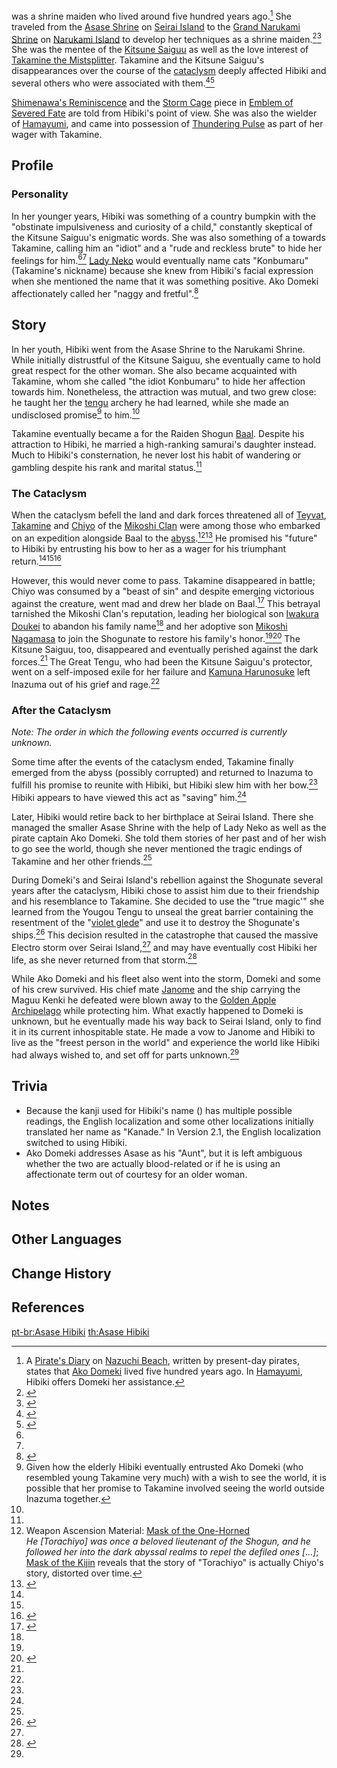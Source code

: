 {{Character Infobox
|type             = Historical
|region           = Inazuma
|affiliation      = Asase Shrine
|affiliation2     = Grand Narukami Shrine
|affiliation3     = The Yougou Three
|affiliationNote3 = formerly
|title            = Shrine Maiden
}}
{{Lang|'''Asase Hibiki'''|ja=浅瀬響|ja_rm=Asase Hibiki}} was a shrine maiden who lived around five hundred years ago.<ref group="Note">A [[Nazuchi Beach#Pirate's Diary #4|Pirate's Diary]] on [[Nazuchi Beach]], written by present-day pirates, states that [[Ako Domeki]] lived five hundred years ago. In [[Hamayumi]], Hibiki offers Domeki her assistance.</ref> She traveled from the [[Asase Shrine]] on [[Seirai Island]] to the [[Grand Narukami Shrine]] on [[Narukami Island]] to develop her techniques as a shrine maiden.<ref>{{Ref/NPC|Neko}}</ref><ref name="Hakushin Ring">{{Ref/Weapon|Hakushin Ring}}</ref> She was the mentee of the [[Kitsune Saiguu]] as well as the love interest of [[Takamine the Mistsplitter]]. Takamine and the Kitsune Saiguu's disappearances over the course of the [[cataclysm]] deeply affected Hibiki and several others who were associated with them.<ref name="ShiRem">{{Ref/ArtiSet|Shimenawa's Reminiscence}}</ref><ref name="ESF">{{Ref/ArtiSet|Emblem of Severed Fate}}</ref>

[[Shimenawa's Reminiscence]] and the [[Storm Cage]] piece in [[Emblem of Severed Fate]] are told from Hibiki's point of view. She was also the wielder of [[Hamayumi]], and came into possession of [[Thundering Pulse]] as part of her wager with Takamine.

==Profile==
===Personality===
In her younger years, Hibiki was something of a country bumpkin with the "obstinate impulsiveness and curiosity of a child," constantly skeptical of the Kitsune Saiguu's enigmatic words. She was also something of a {{w|tsundere}} towards Takamine, calling him an "idiot" and a "rude and reckless brute" to hide her feelings for him.<ref name="ShiRem" /><ref name="ESF" /> [[Neko|Lady Neko]] would eventually name cats "Konbumaru" (Takamine's nickname) because she knew from Hibiki's facial expression when she mentioned the name that it was something positive. Ako Domeki affectionately called her "naggy and fretful".<ref name=":0">{{Ref/Weapon|"The Catch"}}</ref>

==Story==
In her youth, Hibiki went from the Asase Shrine to the Narukami Shrine. While initially distrustful of the Kitsune Saiguu, she eventually came to hold great respect for the other woman. She also became acquainted with Takamine, whom she called "the idiot Konbumaru" to hide her affection towards him. Nonetheless, the attraction was mutual, and two grew close: he taught her the [[tengu]] archery he had learned, while she made an undisclosed promise<ref group="Note">Given how the elderly Hibiki eventually entrusted Ako Domeki (who resembled young Takamine very much) with a wish to see the world, it is possible that her promise to Takamine involved seeing the world outside Inazuma together.</ref> to him.<ref name="ShiRem" />

Takamine eventually became a {{w|Hatamoto}} for the Raiden Shogun [[Baal]]. Despite his attraction to Hibiki, he married a high-ranking samurai's daughter instead. Much to Hibiki's consternation, he never lost his habit of wandering or gambling despite his rank and marital status.<ref name="ESF" />

===The Cataclysm===
When the cataclysm befell the land and dark forces threatened all of [[Teyvat]], [[Takamine the Mistsplitter|Takamine]] and [[Chiyo]] of the [[Mikoshi Clan]] were among those who embarked on an expedition alongside Baal to the [[abyss]].<ref group="Note">Weapon Ascension Material: [[Mask of the One-Horned]]<br />''He [Torachiyo] was once a beloved lieutenant of the Shogun, and he followed her into the dark abyssal realms to repel the defiled ones [...]''; [[Mask of the Kijin]] reveals that the story of "Torachiyo" is actually Chiyo's story, distorted over time.</ref><ref name="ThunPulse">{{Ref/Weapon|Thundering Pulse}}</ref> He promised his "future" to Hibiki by entrusting his bow to her as a wager for his triumphant return.<ref name="ShiRem" /><ref name="ThunPulse" /><ref>{{Ref/Weapon|Mistsplitter Reforged}}</ref>

However, this would never come to pass. Takamine disappeared in battle; Chiyo was consumed by a "beast of sin" and despite emerging victorious against the creature, went mad and drew her blade on Baal.<ref>{{Ref/Item|Mask of the Kijin}}</ref> This betrayal tarnished the Mikoshi Clan's reputation, leading her biological son [[Iwakura Doukei]] to abandon his family name<ref name="ESF" /> and her adoptive son [[Mikoshi Nagamasa]] to join the Shogunate to restore his family's honor.<ref name="ShiRem" /><ref>{{Ref/Weapon|Katsuragikiri Nagamasa}}</ref> The Kitsune Saiguu, too, disappeared and eventually perished against the dark forces.<ref name="Hakushin Ring" /> The Great Tengu, who had been the Kitsune Saiguu's protector, went on a self-imposed exile for her failure and [[Kamuna Harunosuke]] left Inazuma out of his grief and rage.<ref name="ShiRem" />

===After the Cataclysm===
''Note: The order in which the following events occurred is currently unknown.''

Some time after the events of the cataclysm ended, Takamine finally emerged from the abyss (possibly corrupted) and returned to Inazuma to fulfill his promise to reunite with Hibiki, but Hibiki slew him with her bow.<ref name="ThunPulse" /> Hibiki appears to have viewed this act as "saving" him.<ref name="ThunPulse" />

Later, Hibiki would retire back to her birthplace at Seirai Island. There she managed the smaller Asase Shrine with the help of Lady Neko as well as the pirate captain Ako Domeki. She told them stories of her past and of her wish to go see the world, though she never mentioned the tragic endings of Takamine and her other friends.<ref name=":0" />

During Domeki's and Seirai Island's rebellion against the Shogunate several years after the cataclysm, Hibiki chose to assist him due to their friendship and his resemblance to Takamine. She decided to use the "true magic'" she learned from the Yougou Tengu to unseal the great barrier containing the resentment of the "[[Kanna Kapatcir|violet glede]]" and use it to destroy the Shogunate's ships.<ref>{{Ref/Weapon|Hamayumi}}</ref> This decision resulted in the catastrophe that caused the massive Electro storm over Seirai Island,<ref name="ESF" /> and may have eventually cost Hibiki her life, as she never returned from that storm.<ref>{{Ref/Quest|Seirai Stormchasers: Part I}}</ref>

While Ako Domeki and his fleet also went into the storm, Domeki and some of his crew survived. His chief mate [[Janome]] and the ship carrying the Maguu Kenki he defeated were blown away to the [[Golden Apple Archipelago]] while protecting him. What exactly happened to Domeki is unknown, but he eventually made his way back to Seirai Island, only to find it in its current inhospitable state. He made a vow to Janome and Hibiki to live as the "freest person in the world" and experience the world like Hibiki had always wished to, and set off for parts unknown.<ref name=":0" />

==Trivia==
* Because the kanji used for Hibiki's name ({{Lang|mini=1|ja=響}}) has multiple possible readings, the English localization and some other localizations initially translated her name as "Kanade." In Version 2.1, the English localization switched to using Hibiki.
*Ako Domeki addresses Asase as his "Aunt", but it is left ambiguous whether the two are actually blood-related or if he is using an affectionate term out of courtesy for an older woman.

==Notes==
{{Reflist|note=1}}

==Other Languages==
{{Other Languages|default_hidden=1
|en       = Asase Hibiki
|zhs      = 浅濑响
|zhs_rm   = Qiǎnlài Xiǎng
|zht      = 淺瀨響
|zht_rm   = Qiǎnlài Xiǎng
|ja       = {{Rubi|浅|あさ|瀬|せ|響|ひびき}}
|ja_rm    = Asase Hibiki
|ko       = 아사세 히비키
|ko_rm    = Asase Hibiki
|es       = Asase Hibiki
|fr       = Asase Hibiki
|ru       = Асасэ Хибики
|th       = Asase Hibiki
|vi       = Asase Hibiki
|de       = Asase Hibiki
|id       = Asase Hibiki
|pt       = Asase Hibiki
}}

==Change History==
{{Change History|2.0}}

==References==
{{Reflist}}

[[pt-br:Asase Hibiki]]
[[th:Asase Hibiki]]